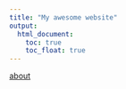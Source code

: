 ```yaml
---
title: "My awesome website"
output: 
  html_document:
    toc: true
    toc_float: true
---
```


[about](about.html)